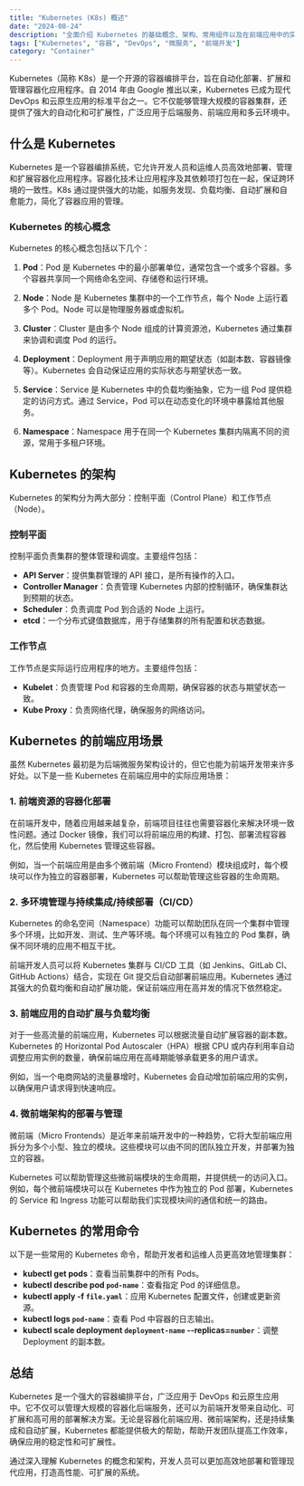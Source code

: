 ```yaml
---
title: "Kubernetes (K8s) 概述"
date: "2024-08-24"
description: "全面介绍 Kubernetes 的基础概念、架构、常用组件以及在前端应用中的实际应用场景。"
tags: ["Kubernetes", "容器", "DevOps", "微服务", "前端开发"]
category: "Container"
---
```


Kubernetes（简称 K8s）是一个开源的容器编排平台，旨在自动化部署、扩展和管理容器化应用程序。自 2014 年由 Google 推出以来，Kubernetes 已成为现代 DevOps 和云原生应用的标准平台之一。它不仅能够管理大规模的容器集群，还提供了强大的自动化和可扩展性，广泛应用于后端服务、前端应用和多云环境中。

## 什么是 Kubernetes

Kubernetes 是一个容器编排系统，它允许开发人员和运维人员高效地部署、管理和扩展容器化应用程序。容器化技术让应用程序及其依赖项打包在一起，保证跨环境的一致性。K8s 通过提供强大的功能，如服务发现、负载均衡、自动扩展和自愈能力，简化了容器应用的管理。

### Kubernetes 的核心概念

Kubernetes 的核心概念包括以下几个：

1. **Pod**：Pod 是 Kubernetes 中的最小部署单位，通常包含一个或多个容器。多个容器共享同一个网络命名空间、存储卷和运行环境。
2. **Node**：Node 是 Kubernetes 集群中的一个工作节点，每个 Node 上运行着多个 Pod。Node 可以是物理服务器或虚拟机。
3. **Cluster**：Cluster 是由多个 Node 组成的计算资源池，Kubernetes 通过集群来协调和调度 Pod 的运行。

4. **Deployment**：Deployment 用于声明应用的期望状态（如副本数、容器镜像等）。Kubernetes 会自动保证应用的实际状态与期望状态一致。

5. **Service**：Service 是 Kubernetes 中的负载均衡抽象，它为一组 Pod 提供稳定的访问方式。通过 Service，Pod 可以在动态变化的环境中暴露给其他服务。

6. **Namespace**：Namespace 用于在同一个 Kubernetes 集群内隔离不同的资源，常用于多租户环境。

## Kubernetes 的架构

Kubernetes 的架构分为两大部分：控制平面（Control Plane）和工作节点（Node）。

### 控制平面

控制平面负责集群的整体管理和调度。主要组件包括：

- **API Server**：提供集群管理的 API 接口，是所有操作的入口。
- **Controller Manager**：负责管理 Kubernetes 内部的控制循环，确保集群达到预期的状态。
- **Scheduler**：负责调度 Pod 到合适的 Node 上运行。
- **etcd**：一个分布式键值数据库，用于存储集群的所有配置和状态数据。

### 工作节点

工作节点是实际运行应用程序的地方。主要组件包括：

- **Kubelet**：负责管理 Pod 和容器的生命周期，确保容器的状态与期望状态一致。
- **Kube Proxy**：负责网络代理，确保服务的网络访问。

## Kubernetes 的前端应用场景

虽然 Kubernetes 最初是为后端微服务架构设计的，但它也能为前端开发带来许多好处。以下是一些 Kubernetes 在前端应用中的实际应用场景：

### 1. **前端资源的容器化部署**

在前端开发中，随着应用越来越复杂，前端项目往往也需要容器化来解决环境一致性问题。通过 Docker 镜像，我们可以将前端应用的构建、打包、部署流程容器化，然后使用 Kubernetes 管理这些容器。

例如，当一个前端应用是由多个微前端（Micro Frontend）模块组成时，每个模块可以作为独立的容器部署，Kubernetes 可以帮助管理这些容器的生命周期。

### 2. **多环境管理与持续集成/持续部署（CI/CD）**

Kubernetes 的命名空间（Namespace）功能可以帮助团队在同一个集群中管理多个环境，比如开发、测试、生产等环境。每个环境可以有独立的 Pod 集群，确保不同环境的应用不相互干扰。

前端开发人员可以将 Kubernetes 集群与 CI/CD 工具（如 Jenkins、GitLab CI、GitHub Actions）结合，实现在 Git 提交后自动部署前端应用。Kubernetes 通过其强大的负载均衡和自动扩展功能，保证前端应用在高并发的情况下依然稳定。

### 3. **前端应用的自动扩展与负载均衡**

对于一些高流量的前端应用，Kubernetes 可以根据流量自动扩展容器的副本数。Kubernetes 的 Horizontal Pod Autoscaler（HPA）根据 CPU 或内存利用率自动调整应用实例的数量，确保前端应用在高峰期能够承载更多的用户请求。

例如，当一个电商网站的流量暴增时，Kubernetes 会自动增加前端应用的实例，以确保用户请求得到快速响应。

### 4. **微前端架构的部署与管理**

微前端（Micro Frontends）是近年来前端开发中的一种趋势，它将大型前端应用拆分为多个小型、独立的模块。这些模块可以由不同的团队独立开发，并部署为独立的容器。

Kubernetes 可以帮助管理这些微前端模块的生命周期，并提供统一的访问入口。例如，每个微前端模块可以在 Kubernetes 中作为独立的 Pod 部署，Kubernetes 的 Service 和 Ingress 功能可以帮助我们实现模块间的通信和统一的路由。

## Kubernetes 的常用命令

以下是一些常用的 Kubernetes 命令，帮助开发者和运维人员更高效地管理集群：

- **kubectl get pods**：查看当前集群中的所有 Pods。
- **kubectl describe pod `pod-name`**：查看指定 Pod 的详细信息。
- **kubectl apply -f `file.yaml`**：应用 Kubernetes 配置文件，创建或更新资源。
- **kubectl logs `pod-name`**：查看 Pod 中容器的日志输出。
- **kubectl scale deployment `deployment-name` --replicas=`number`**：调整 Deployment 的副本数。

## 总结

Kubernetes 是一个强大的容器编排平台，广泛应用于 DevOps 和云原生应用中。它不仅可以管理大规模的容器化后端服务，还可以为前端开发带来自动化、可扩展和高可用的部署解决方案。无论是容器化前端应用、微前端架构，还是持续集成和自动扩展，Kubernetes 都能提供极大的帮助，帮助开发团队提高工作效率，确保应用的稳定性和可扩展性。

通过深入理解 Kubernetes 的概念和架构，开发人员可以更加高效地部署和管理现代应用，打造高性能、可扩展的系统。
